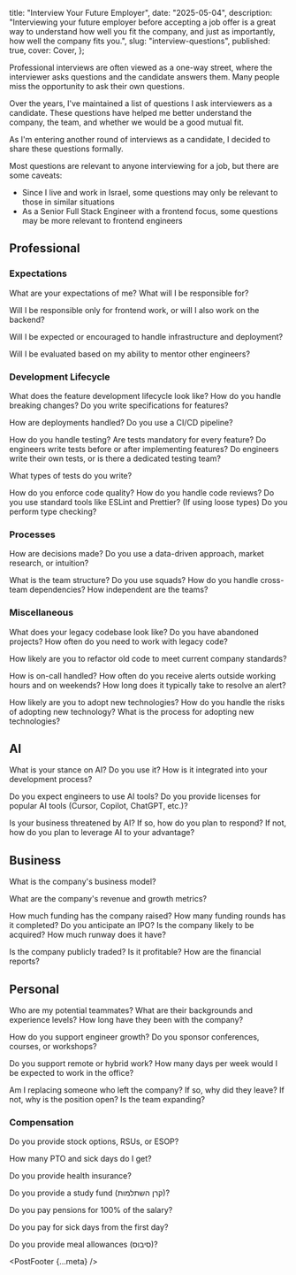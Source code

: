 
  title: "Interview Your Future Employer",
  date: "2025-05-04",
  description:
    "Interviewing your future employer before accepting a job offer is a great way to understand how well you fit the company, and just as importantly, how well the company fits you.",
  slug: "interview-questions",
  published: true,
  cover: Cover,
};



<PostHeader meta={meta} />

Professional interviews are often viewed as a one-way street, where the interviewer asks questions and the candidate answers them. Many people miss the opportunity to ask their own questions.

Over the years, I've maintained a list of questions I ask interviewers as a candidate. These questions have helped me better understand the company, the team, and whether we would be a good mutual fit.

As I'm entering another round of interviews as a candidate, I decided to share these questions formally.

Most questions are relevant to anyone interviewing for a job, but there are some caveats:

- Since I live and work in Israel, some questions may only be relevant to those in similar situations
- As a Senior Full Stack Engineer with a frontend focus, some questions may be more relevant to frontend engineers

## Professional

### Expectations

What are your expectations of me? What will I be responsible for?

Will I be responsible only for frontend work, or will I also work on the backend?

Will I be expected or encouraged to handle infrastructure and deployment?

Will I be evaluated based on my ability to mentor other engineers?

### Development Lifecycle

What does the feature development lifecycle look like? How do you handle breaking changes? Do you write specifications for features?

How are deployments handled? Do you use a CI/CD pipeline?

How do you handle testing? Are tests mandatory for every feature? Do engineers write tests before or after implementing features? Do engineers write their own tests, or is there a dedicated testing team?

What types of tests do you write?

How do you enforce code quality? How do you handle code reviews? Do you use standard tools like ESLint and Prettier? (If using loose types) Do you perform type checking?

### Processes

How are decisions made? Do you use a data-driven approach, market research, or intuition?

What is the team structure? Do you use squads? How do you handle cross-team dependencies? How independent are the teams?

### Miscellaneous

What does your legacy codebase look like? Do you have abandoned projects? How often do you need to work with legacy code?

How likely are you to refactor old code to meet current company standards?

How is on-call handled? How often do you receive alerts outside working hours and on weekends? How long does it typically take to resolve an alert?

How likely are you to adopt new technologies? How do you handle the risks of adopting new technology? What is the process for adopting new technologies?

## AI

What is your stance on AI? Do you use it? How is it integrated into your development process?

Do you expect engineers to use AI tools? Do you provide licenses for popular AI tools (Cursor, Copilot, ChatGPT, etc.)?

Is your business threatened by AI? If so, how do you plan to respond? If not, how do you plan to leverage AI to your advantage?

## Business

What is the company's business model?

What are the company's revenue and growth metrics?

How much funding has the company raised? How many funding rounds has it completed? Do you anticipate an IPO? Is the company likely to be acquired? How much runway does it have?

Is the company publicly traded? Is it profitable? How are the financial reports?

## Personal

Who are my potential teammates? What are their backgrounds and experience levels? How long have they been with the company?

How do you support engineer growth? Do you sponsor conferences, courses, or workshops?

Do you support remote or hybrid work? How many days per week would I be expected to work in the office?

Am I replacing someone who left the company? If so, why did they leave? If not, why is the position open? Is the team expanding?

### Compensation

Do you provide stock options, RSUs, or ESOP?

How many PTO and sick days do I get?

Do you provide health insurance?

Do you provide a study fund (קרן השתלמות)?

Do you pay pensions for 100% of the salary?

Do you pay for sick days from the first day?

Do you provide meal allowances (סיבוס)?

<PostFooter {...meta} />
